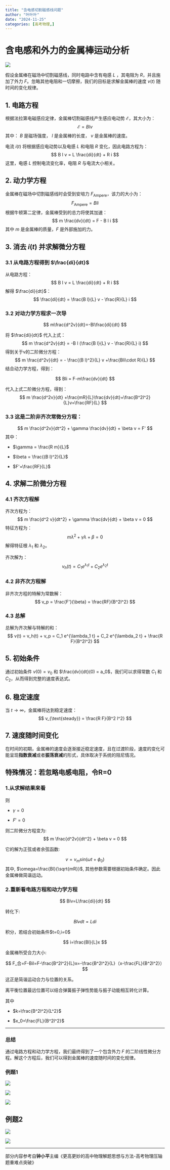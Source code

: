 ```yaml
---
title: "含电感切割磁感线问题"
author: "叶叶叶"
date: "2024-11-25"
categories: [高考物理,]
---
```


# 含电感和外力的金属棒运动分析

![](images/paste-2.png)

假设金属棒在磁场中切割磁感线，同时电路中含有电感 $L$ ，其电阻为 $R$，并且施加了外力 $F$。忽略其他电阻和一切摩擦，我们的目标是求解金属棒的速度 $v(t)$ 随时间的变化规律。

## 1. 电路方程

根据法拉第电磁感应定律，金属棒切割磁感线产生感应电动势 $\mathcal{E}$，其大小为： 
$$
\mathcal{E} = B l v
$$ 
其中： $B$ 是磁场强度， $l$ 是金属棒的长度， $v$ 是金属棒的速度。

电流 $i(t)$ 将根据感应电动势以及电感 $L$ 和电阻 $R$ 变化，因此电路方程为： 
$$
B l v = L \frac{di}{dt} + R i
$$ 这里，电感 $L$ 控制电流变化率，电阻 $R$ 与电流大小相关。

## 2. 动力学方程

金属棒在磁场中切割磁感线时会受到安培力 $F_{\text{Ampere}}$，该力的大小为： 
$$
F_{\text{Ampere}} = B l i
$$ 
根据牛顿第二定律，金属棒受到的总力将使其加速： 
$$
m \frac{dv}{dt} = F - B l i
$$ 
其中 $m$ 是金属棒的质量，$F$ 是外部施加的力。

## 3. 消去 $i(t)$ 并求解微分方程

### 3.1 从电路方程得到 $\frac{di}{dt}$

从电路方程： 
$$
B l v = L \frac{di}{dt} + R i
$$ 
解得 $\frac{di}{dt}$： 
$$
\frac{di}{dt} = \frac{B l}{L} v - \frac{R}{L} i
$$

### 3.2 对动力学方程求一次导

$$
m\frac{d^2v}{dt}=-Bl\frac{di}{dt}
$$

将 $\frac{di}{dt}$ 代入上式： 
$$
m \frac{d^2v}{dt} = -B l (\frac{B l}{L} v - \frac{R}{L} i)
$$ 
得到关于v的二阶微分方程： 
$$
m \frac{d^2v}{dt} = - \frac{(B l)^2}{L} v +\frac{Bli\cdot R}{L}
$$ 结合动力学方程，得到：

$$
Bli = F-m\frac{dv}{dt}
$$

代入上式二阶微分方程，得到： 
$$
m \frac{d^2v}{dt} +\frac{mR}{L}\frac{dv}{dt}+\frac{B^2l^2}{L}v=\frac{RF}{L}
$$

### 3.3 这是二阶非齐次常微分方程： 
$$
m \frac{d^2v}{dt^2} + \gamma \frac{dv}{dt} + \beta v = F'
$$ 
其中：

-   $\gamma = \frac{R m}{L}$

-   $\beta = \frac{(B l)^2}{L}$

-   $F'=\frac{RF}{L}$

## 4. 求解二阶微分方程

### 4.1 齐次方程解

齐次方程为： 
$$
m \frac{d^2 v}{dt^2} + \gamma \frac{dv}{dt} + \beta v = 0
$$ 
特征方程为： 
$$
m \lambda^2 + \gamma \lambda + \beta = 0
$$ 解得特征根 $\lambda_1$ 和 $\lambda_2$。

齐次解为： 
$$
v_h(t) = C_1 e^{\lambda_1 t} + C_2 e^{\lambda_2 t}
$$

### 4.2 非齐次方程解

非齐次方程的特解为常数解： 
$$
v_p = \frac{F'}{\beta} = \frac{RF}{B^2l^2}
$$

### 4.3 总解

总解为齐次解与特解的和： 
$$
v(t) = v_h(t) + v_p = C_1 e^{\lambda_1 t} + C_2 e^{\lambda_2 t} + \frac{R F}{B^2l^2}
$$

## 5. 初始条件

通过初始条件 $v(0) = v_0$ 和 $\frac{dv}{dt}(0) = a_0$，我们可以求得常数 $C_1$ 和 $C_2$，从而得到完整的速度表达式。

## 6. 稳定速度

当 $t \to \infty$，金属棒将达到稳定速度： 
$$
v_{\text{steady}} = \frac{R F}{B^2 l^2}
$$

## 7. 速度随时间变化

在时间的初期，金属棒的速度会逐渐接近稳定速度，且在过渡阶段，速度的变化可能呈现**指数衰减**或者**振荡衰减**的形式，具体取决于系统的阻尼情况。

## 特殊情况：若忽略电感电阻，令R=0

### 1.从求解结果来看

则

-   $\gamma=0$

-   $F'=0$

则二阶微分方程变为:
$$
m \frac{d^2v}{dt^2}  + \beta v = 0
$$

它的解为正弦或者余弦函数:

$$
v=v_m sin(\omega t+\phi_0)
$$ 
其中, $\omega=\frac{Bl}{\sqrt{mR}}$, 其他参数需要根据初始条件确定。因此金属棒做简谐运动。

### 2.重新看电路方程和动力学方程

$$
Blv=L\frac{di}{dt}
$$

转化下:

$$
Blv dt = Ldi
$$

积分，若结合初始条件\$t=0,i=0\$

$$
i=\frac{Bl}{L}x
$$

金属棒所受合力大小:

$$
F_合=F-Bil=F-\frac{B^2l^2}{L}x=-\frac{B^2l^2}{L}（x-\frac{FL}{B^2l^2}）
$$

这正是简谐运动合力与位置的关系。

离平衡位置最远位置可以结合弹簧振子弹性势能与振子动能相互转化计算。

其中

-   $k=\frac{B^2l^2}{L^2}$

-   $x_0=\frac{FL}{B^2l^2}$

------------------------------------------------------------------------

### 总结

通过电路方程和动力学方程，我们最终得到了一个包含外力 $F$ 的二阶线性微分方程。解这个方程后，我们可以得到金属棒的速度随时间的变化规律。

### 例题1

![](images/paste-2.png)

![](images/paste-3.png)

![](images/paste-4.png)

## 例题2

![](images/paste-5.png)

![](images/paste-6.png)

------------------------------------------------------------------------

部分内容参考自**钟小平**主编《更高更妙的高中物理解题思想与方法-高考物理压轴题重难点突破》